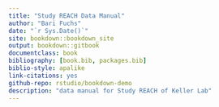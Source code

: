 ```yaml
--- 
title: "Study REACH Data Manual"
author: "Bari Fuchs"
date: "`r Sys.Date()`"
site: bookdown::bookdown_site
output: bookdown::gitbook
documentclass: book
bibliography: [book.bib, packages.bib]
biblio-style: apalike
link-citations: yes
github-repo: rstudio/bookdown-demo
description: "data manual for Study REACH of Keller Lab"
---
```

